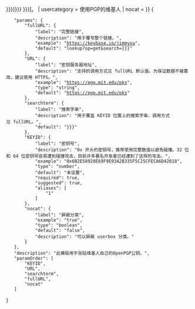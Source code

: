 {{Userbox |border-c=#C0C090 |border-s=1 |id-c=#CCFFFF |id-s=12 |id-fc=#000000 |info-c=#CCFFFF |info-s=8 |info-fc=#000000 |id=PGP
 |info=<span style="word-break: break-all;">这个用户使用[[PGP|OpenPGP]][[加密]]通讯，使用的[[公钥]]是[{{{fullURL|{{{URL|https://pgp.mit.edu/pks/}}}lookup?op=get&search={{{searchterm|{{{KEYID|{{{1|未设置}}}}}}}}}}}} {{{KEYID|{{{1|未设置}}}}}}]。</span>
| usercategory  = 使用PGP的维基人
| nocat = {{{nocat|}}}
}}<noinclude>{{clear}}
<templatedata>
{
	"params": {
		"fullURL": {
			"label": "完整链接",
			"description": "用于覆写整个链接。",
			"example": "https://keybase.io/jimmyxu",
			"default": "{{{URL|https://pgp.mit.edu/pks/}}}lookup?op=get&search={{{searchterm|{{{KEYID|unknown}}}}}}"
		},
		"URL": {
			"label": "密钥服务器地址",
			"description": "支持的调用方式见 fullURL 默认值。为保证数据不被篡改，建议使用 HTTPS。",
			"example": "https://pgp.mit.edu/pks",
			"type": "string",
			"default": "https://pgp.mit.edu/pks"
		},
		"searchterm": {
			"label": "搜索字串",
			"description": "用于覆盖 KEYID 位置上的搜索字串，调用方式见 fullURL。",
			"default": "{{{KEYID|{{{1|unknown}}}}}}"
		},
		"KEYID": {
			"label": "密钥号",
			"description": "0x 开头的密钥号，推荐使用完整数值以避免碰撞。32 位和 64 位密钥号容易遭到碰撞攻击，目前许多著名开发者已经遭到了这样的攻击。",
			"example": "0x6B2E58928E69F9E93A2B335F5C25CFECA6D42018",
			"type": "number",
			"default": "未设置",
			"required": true,
			"suggested": true,
			"aliases": [
				"1"
			]
		},
		"nocat": {
			"label": "屏蔽分类",
			"example": "true",
			"type": "boolean",
			"default": "false",
			"description": "可以屏蔽 userbox 分类。"
		}
	},
	"description": "此模版用于张贴维基人自己的OpenPGP公钥。",
	"paramOrder": [
		"KEYID",
		"URL",
		"searchterm",
		"fullURL",
		"nocat"
	]
}
</templatedata>
</noinclude>
<noinclude>
{{documentation}}
<!-- PLEASE ADD CATEGORIES AND INTERWIKIS TO THE /doc SUBPAGE, THANKS -->
</noinclude>